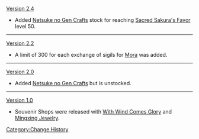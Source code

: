 [[Version 2.4]]
* Added [[Netsuke no Gen Crafts]] stock for reaching [[Sacred Sakura's Favor]] level 50.
----
[[Version 2.2]]
* A limit of 300 for each exchange of sigils for [[Mora]] was added.
----
[[Version 2.0]]
* Added [[Netsuke no Gen Crafts]] but is unstocked.
----
[[Version 1.0]]
* Souvenir Shops were released with [[With Wind Comes Glory]] and [[Mingxing Jewelry]].
<noinclude>[[Category:Change History]]</noinclude>